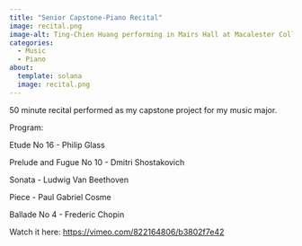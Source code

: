 ```yaml
---
title: "Senior Capstone-Piano Recital"
image: recital.png
image-alt: Ting-Chien Huang performing in Mairs Hall at Macalester College
categories:
  - Music
  - Piano
about:
  template: solana
  image: recital.png
---
```


50 minute recital performed as my capstone project for my music major.

Program:

Etude No 16 - Philip Glass

Prelude and Fugue No 10 - Dmitri Shostakovich

Sonata - Ludwig Van Beethoven

Piece - Paul Gabriel Cosme

Ballade No 4 - Frederic Chopin

Watch it here: <https://vimeo.com/822164806/b3802f7e42>
